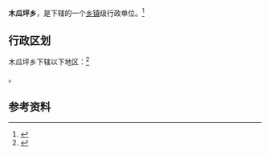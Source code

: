 {{中国乡级行政区|14/11/24/200/000}}

'''木瓜坪乡'''，是{{PRC admin/fullname|14/11/24/200/000|3}}下辖的一个[[乡镇|乡镇]]级行政单位。<ref>{{PRC admin/ref sgc|{{PRC admin/parent|14/11/24/200/000}}}}</ref>

== 行政区划 ==

木瓜坪乡下辖以下地区：<ref>{{PRC admin/ref sgc|14/11/24/200/000}}</ref>

{{PRC admin/children|14/11/24/200/000}}。

== 参考资料 ==

{{reflist}}

{{行政区划小作品}}
{{PRC admin/navcat|14/11/24/200/000}}